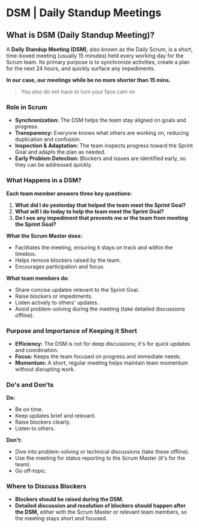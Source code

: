 # DSM | Daily Standup Meetings

## What is DSM (Daily Standup Meeting)?

A **Daily Standup Meeting (DSM)**, also known as the Daily Scrum, is a short, time-boxed meeting (usually 15 minutes) held every working day for the Scrum team. Its primary purpose is to synchronize activities, create a plan for the next 24 hours, and quickly surface any impediments.

**In our case, our meetings while be no more shorter than 15 mins.**
> You also do not have to turn your face cam on

### Role in Scrum

- **Synchronization:** The DSM helps the team stay aligned on goals and progress.
- **Transparency:** Everyone knows what others are working on, reducing duplication and confusion.
- **Inspection & Adaptation:** The team inspects progress toward the Sprint Goal and adapts the plan as needed.
- **Early Problem Detection:** Blockers and issues are identified early, so they can be addressed quickly.

### What Happens in a DSM?

**Each team member answers three key questions:**
1. **What did I do yesterday that helped the team meet the Sprint Goal?**
2. **What will I do today to help the team meet the Sprint Goal?**
3. **Do I see any impediment that prevents me or the team from meeting the Sprint Goal?**

**What the Scrum Master does:**
- Facilitates the meeting, ensuring it stays on track and within the timebox.
- Helps remove blockers raised by the team.
- Encourages participation and focus.

**What team members do:**
- Share concise updates relevant to the Sprint Goal.
- Raise blockers or impediments.
- Listen actively to others' updates.
- Avoid problem-solving during the meeting (take detailed discussions offline).

### Purpose and Importance of Keeping it Short

- **Efficiency:** The DSM is not for deep discussions; it's for quick updates and coordination.
- **Focus:** Keeps the team focused on progress and immediate needs.
- **Momentum:** A short, regular meeting helps maintain team momentum without disrupting work.

### Do's and Don'ts

**Do:**
- Be on time.
- Keep updates brief and relevant.
- Raise blockers clearly.
- Listen to others.

**Don't:**
- Dive into problem-solving or technical discussions (take these offline).
- Use the meeting for status reporting to the Scrum Master (it's for the team).
- Go off-topic.

### Where to Discuss Blockers

- **Blockers should be raised during the DSM.**
- **Detailed discussion and resolution of blockers should happen after the DSM,** either with the Scrum Master or relevant team members, so the meeting stays short and focused.

